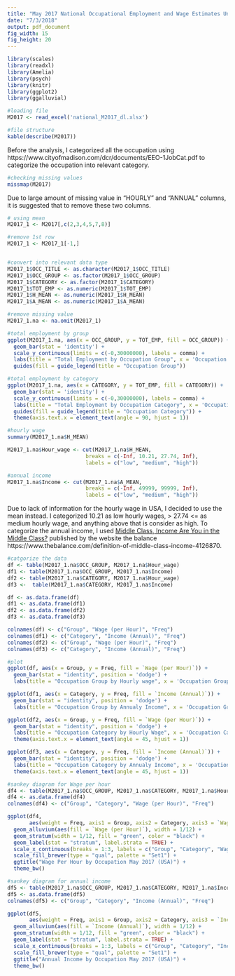```yaml
---
title: "May 2017 National Occupational Employment and Wage Estimates United States"
date: "7/3/2018"
output: pdf_document
fig_width: 15 
fig_height: 20 
---
```


```r
library(scales)
library(readxl)
library(Amelia)
library(psych)
library(knitr)
library(ggplot2)
library(ggalluvial)

#loading file
M2017 <- read_excel('national_M2017_dl.xlsx')

#file structure
kable(describe(M2017))
```

Before the analysis, I categorized all the occupation using https://www.cityofmadison.com/dcr/documents/EEO-1JobCat.pdf to categorize the occupation into relevant category. 

```r
#checking missing values
missmap(M2017)
```

Due to large amount of missing value in "HOURLY" and "ANNUAL" columns, it is suggested that to remove these two columns.

```r
# using mean 
M2017_1 <- M2017[,c(2,3,4,5,7,8)]

#remove 1st row
M2017_1 <- M2017_1[-1,]


#convert into relevant data type
M2017_1$OCC_TITLE <- as.character(M2017_1$OCC_TITLE)
M2017_1$OCC_GROUP <- as.factor(M2017_1$OCC_GROUP)
M2017_1$CATEGORY <- as.factor(M2017_1$CATEGORY)
M2017_1$TOT_EMP <- as.numeric(M2017_1$TOT_EMP)
M2017_1$H_MEAN <- as.numeric(M2017_1$H_MEAN)
M2017_1$A_MEAN <- as.numeric(M2017_1$A_MEAN)

#remove missing value
M2017_1.na <- na.omit(M2017_1)

#total employment by group
ggplot(M2017_1.na, aes(x = OCC_GROUP, y = TOT_EMP, fill = OCC_GROUP)) + 
  geom_bar(stat = 'identity') +
  scale_y_continuous(limits = c(-0,30000000), labels = comma) +
  labs(title = "Total Employment by Occupation Group", x = 'Occupation Group', y = "Total Employment") +
  guides(fill = guide_legend(title = "Occupation Group"))
```


```r
#total employment by category
ggplot(M2017_1.na, aes(x = CATEGORY, y = TOT_EMP, fill = CATEGORY)) + 
  geom_bar(stat = 'identity') +
  scale_y_continuous(limits = c(-0,30000000), labels = comma) +
  labs(title = "Total Employment by Occupation Category", x = 'Occupation Category', y = "Total Employment") +
  guides(fill = guide_legend(title = "Occupation Category")) +
  theme(axis.text.x = element_text(angle = 90, hjust = 1))
```


```r
#hourly wage
summary(M2017_1.na$H_MEAN)

M2017_1.na$Hour_wage <- cut(M2017_1.na$H_MEAN,
                         breaks = c(-Inf, 10.21, 27.74, Inf),
                         labels = c("low", "medium", "high"))

#annual income
M2017_1.na$Income <- cut(M2017_1.na$A_MEAN,
                         breaks = c(-Inf, 49999, 99999, Inf),
                         labels = c("low", "medium", "high"))

```

Due to lack of information for the hourly wage in USA, I decided to use the mean instead. I categorized 10.21 as low hourly wages, > 27.74 <= as medium hourly wage, and anything above that is consider as high. To categorize the annual income, I used [Middle Class, Income Are You in the Middle Class?](https://www.thebalance.com/definition-of-middle-class-income-4126870) published by the website the balance https://www.thebalance.com/definition-of-middle-class-income-4126870. 

```r
#catgorize the data
df <- table(M2017_1.na$OCC_GROUP, M2017_1.na$Hour_wage)
df1 <- table(M2017_1.na$OCC_GROUP, M2017_1.na$Income)
df2 <- table(M2017_1.na$CATEGORY, M2017_1.na$Hour_wage)
df3 <-  table(M2017_1.na$CATEGORY, M2017_1.na$Income)

df <- as.data.frame(df)
df1 <- as.data.frame(df1)
df2 <- as.data.frame(df2)
df3 <- as.data.frame(df3)

colnames(df) <- c("Group", "Wage (per Hour)", "Freq")
colnames(df1) <- c("Category", "Income (Annual)", "Freq")
colnames(df2) <- c("Group", "Wage (per Hour)", "Freq")
colnames(df3) <- c("Category", "Income (Annual)", "Freq")

#plot
ggplot(df, aes(x = Group, y = Freq, fill = `Wage (per Hour)`)) +
  geom_bar(stat = "identity", position = 'dodge') +
  labs(title = "Occupation Group by Hourly wage", x = 'Occupation Group', y = "Frequency") 
```


```r
ggplot(df1, aes(x = Category, y = Freq, fill = `Income (Annual)`)) +
  geom_bar(stat = "identity", position = 'dodge') +
  labs(title = "Occupation Group by Annualy Income", x = 'Occupation Group', y = "Frequency") 
```


```r
ggplot(df2, aes(x = Group, y = Freq, fill = `Wage (per Hour)`)) +
  geom_bar(stat = "identity", position = 'dodge') +
  labs(title = "Occupation Category by Hourly Wage", x = 'Occupation Category', y = "Frequency") +
  theme(axis.text.x = element_text(angle = 45, hjust = 1))
```

```r
ggplot(df3, aes(x = Category, y = Freq, fill = `Income (Annual)`)) +
  geom_bar(stat = "identity", position = 'dodge') +
  labs(title = "Occupation Category by Annualy Income", x = 'Occupation Category', y = "Frequency") +
  theme(axis.text.x = element_text(angle = 45, hjust = 1))
```

```r
#sankey diagram for Wage per hour
df4 <- table(M2017_1.na$OCC_GROUP, M2017_1.na$CATEGORY, M2017_1.na$Hour_wage)
df4 <- as.data.frame(df4)
colnames(df4) <- c("Group", "Category", "Wage (per Hour)", "Freq")

ggplot(df4,
       aes(weight = Freq, axis1 = Group, axis2 = Category, axis3 = `Wage (per Hour)`)) +
  geom_alluvium(aes(fill = `Wage (per Hour)`), width = 1/12) +
  geom_stratum(width = 1/12, fill = "green", color = "black") +
  geom_label(stat = "stratum", label.strata = TRUE) +
  scale_x_continuous(breaks = 1:3, labels = c("Group", "Category", "Wage (per Hour)")) +
  scale_fill_brewer(type = "qual", palette = "Set1") +
  ggtitle("Wage Per Hour by Occupation May 2017 (USA)") +
  theme_bw()
```

```r
#sankey diagram for annual income
df5 <- table(M2017_1.na$OCC_GROUP, M2017_1.na$CATEGORY, M2017_1.na$Income)
df5 <- as.data.frame(df5)
colnames(df5) <- c("Group", "Category", "Income (Annual)", "Freq")

ggplot(df5,
       aes(weight = Freq, axis1 = Group, axis2 = Category, axis3 = `Income (Annual)`)) +
  geom_alluvium(aes(fill = `Income (Annual)`), width = 1/12) +
  geom_stratum(width = 1/12, fill = "green", color = "black") +
  geom_label(stat = "stratum", label.strata = TRUE) +
  scale_x_continuous(breaks = 1:3, labels = c("Group", "Category", "Income (Annual)")) +
  scale_fill_brewer(type = "qual", palette = "Set1") +
  ggtitle("Annual Income by Occupation May 2017 (USA)") +
  theme_bw()
```

